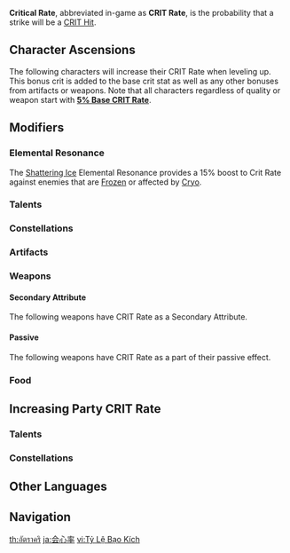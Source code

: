 {{See also|CRIT DMG}}
{{Terminology Infobox
|image        = Icon Attribute Critical Hit.png
|type         = Attributes
}}
'''Critical Rate''', abbreviated in-game as '''CRIT Rate''', is the probability that a strike will be a [[CRIT Hit]].

==Character Ascensions==
The following characters will increase their CRIT Rate when leveling up. This bonus crit is added to the base crit stat as well as any other bonuses from artifacts or weapons. Note that all characters regardless of quality or weapon start with '''<u>5% Base CRIT Rate</u>'''.

{{Characters by Ascension Stat Table|CRIT Rate}}

==Modifiers==
===Elemental Resonance===
{{Main|Elemental Resonance}}
The {{Element|Cryo|24}} [[Shattering Ice]] Elemental Resonance provides a 15% boost to Crit Rate against enemies that are [[Frozen]] or affected by [[Cryo]].

===Talents===
{{Talents by Category Table|CRIT Rate Talents|not1=Party CRIT Rate Talents}}

===Constellations===
{{Constellations by Category Table|CRIT Rate Constellations|not1=Guaranteed CRIT Hit Constellations}}

===Artifacts===
{{Artifacts by Category Table|CRIT Rate Artifacts}}

===Weapons===
====Secondary Attribute====
The following weapons have CRIT Rate as a Secondary Attribute.
{{Weapons by Category Table|CRIT Rate Substat Weapons}}

====Passive====
The following weapons have CRIT Rate as a part of their passive effect.
{{Weapons by Category Table|CRIT Rate Passive Weapons}}

===Food===
{{Food by Category Table|CRIT Rate Dishes}}

==Increasing Party CRIT Rate==
===Talents===
{{Talents by Category Table|Party CRIT Rate Talents}}

===Constellations===
{{Constellations by Category Table|Party CRIT Rate Constellations}}

==Other Languages==
{{Other Languages
|en      = {{tt|CRIT|Critical}} Rate
|zhs     = 暴击率
|zhs_rm  = Bàojí-lǜ
|zht     = 暴擊率
|zht_rm  = Bàojí-lǜ
|zh_tl   = Critical Hit Chance
|ja      = 会心率
|ja_rm   = Kaishin-ritsu
|ja_tl   = Critical Rate
|ko      = 치명타 확률
|ko_rm   = Chimyeongta Hwakryul
|ko_tl   = Critical Hit Rate
|es      = {{tt|Prob. CRIT|Probabilidad crítica}}
|es_tl   = {{tt|CRIT Prob.|Critical Probability}}
|fr      = {{tt|Taux CRIT|Taux critique}}
|fr_tl   = {{tt|CRIT Rate|Critical Rate}}
|ru      = Шанс {{tt|крит.|критичного}} попадания
|ru_tl   = Chance of Crit. Hit
|th      = อัตราคริ
|th_rm   = 
|th_tl   = 
|vi      = Tỷ Lệ Bạo Kích
|vi_tl   = Critical Hit Chance
|de      = {{tt|KT|Kritischer Treffer}}
|de_tl   = {{tt|CH|Critical Hit}}
|id      = CRIT Rate
|pt      = Taxa Crítica
|pt_tl   = Critical Rate
|tr      = Kritik Oranı
|tr_tl   = Critical Rate
|it      = Tasso di CRIT
|it_tl   = CRIT Rate
}}

==Navigation==
{{Attribute Navbox}}

[[Category:CRIT Rate| ]]

[[th:อัตราคริ]]
[[ja:会心率]]
[[vi:Tỷ Lệ Bạo Kích]]